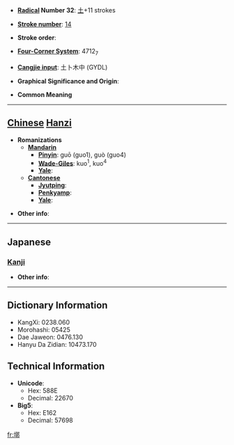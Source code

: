 * '''[[Wiktionary:Chinese radical index| Radical]] Number 32''': [[Wiktionary:Chinese radical index 土|土]]+11 strokes

* '''[[Wiktionary:Chinese total strokes index|Stroke number]]''': [[Wiktionary:Chinese total strokes index 14|14]]

* '''Stroke order''': 

* '''[[Wiktionary:Chinese four corner index|Four-Corner System]]''': 4712<sub>7</sub>

* '''[[Wiktionary:Chinese Cangjie index|Cangjie input]]''': 土卜木中 (GYDL)

* '''Graphical Significance and Origin''': 

* '''Common Meaning'''
{{substub}}
----

== [[Chinese]] [[Hanzi]] ==

* '''Romanizations'''
** '''[[Mandarin]]'''
*** '''[[Pinyin]]''': guō (guo1), guò (guo4)
*** '''[[Wade-Giles]]''': kuo<sup>1</sup>, kuo<sup>4</sup>
*** '''[[Yale]]''': 
** '''[[Cantonese]]'''
*** '''[[Jyutping]]''':
*** '''[[Penkyamp]]''': 
*** '''[[Yale]]''': 

* '''Other info''': 

----

==Japanese==
===[[Kanji]]===
{{kanji|on readings=[[くわく]] (kuwaku)
|kun readings=
}}

* '''Other info''':  

----

== Dictionary Information ==

* KangXi: 0238.060
* Morohashi: 05425
* Dae Jaweon: 0476.130
* Hanyu Da Zidian: 10473.170

== Technical Information ==

* '''Unicode''':
** Hex: 588E
** Decimal: 22670
* '''Big5''':
** Hex: E162
** Decimal: 57698

[[fr:墎]]